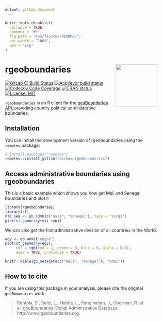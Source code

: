 ```yaml
---
output: github_document
---
```


<!-- README.md is generated from README.Rmd. Please edit that file -->

```r
knitr::opts_chunk$set(
  collapse = TRUE,
  comment = "#>",
  fig.path = "man/figures/README-",
  out.width = "100%",
  dev = "svg"
)
```

# rgeoboundaries <img src="man/figures/hex-rgeoboundaries.png" align="right" height="139" />

<!-- badges: start -->

[![GitLab CI Build Status](https://gitlab.com/dickoa/rgeoboundaries/badges/master/pipeline.svg)](https://gitlab.com/dickoa/rgeoboundaries/pipelines)
[![AppVeyor build status](https://ci.appveyor.com/api/projects/status/gitlab/dickoa/rgeoboundaries?branch=master&svg=true)](https://ci.appveyor.com/project/dickoa/rgeoboundaries)
[![Codecov Code Coverage](https://codecov.io/gl/dickoa/rgeoboundaries/branch/master/graph/badge.svg)](https://codecov.io/gl/dickoa/rgeoboundaries)
[![CRAN status](https://www.r-pkg.org/badges/version/rgeoboundaries)](https://cran.r-project.org/package=rgeoboundaries)
[![License: MIT](https://img.shields.io/badge/License-MIT-yellow.svg)](https://opensource.org/licenses/MIT)

`rgeoboundaries` is an R client for the [geoBoundaries API](https://www.geoboundaries.org/), providing country political administrative boundaries.

<!-- badges: end -->

## Installation

You can install the development  version of rgeoboundaries using the `remotes` package:

``` r
# install.packages("remotes")
remotes::install_gitlab("dickoa/rgeoboundaries")
```

## Access administrative boundaries using rgeoboundaries

This is a basic example which shows you how get Mali and Senegal boundaries and plot it

```r
library(rgeoboundaries)
library(sf)
mli_sen <- gb_adm0(c("mali", "senegal"), type = "sscgs")
plot(st_geometry(mli_sen))
```

We can also get the first administrative division of all countries in the World.

```r
egy <- gb_adm1("egypt")
plot(st_geometry(egy),
     col = rgb(red = 1, green = 0, blue = 0, alpha = 0.5),
     axes = TRUE, graticule = TRUE)
```




```r
knitr::kable(gb_metadata(c("mali", "senegal"), "adm1"))
```

## How to to cite

If you are using this package in your analysis, please cite the original `geoBoundaries` work:

> Runfola, D., Seitz, L., Hobbs, L., Panginaban, J., Oberman, R. et al. geoBoundaries Global Administrative Database. http://www.geoboundaries.org.